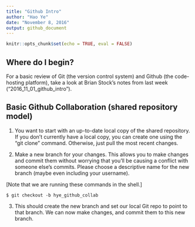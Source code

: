 ```yaml
---
title: "Github Intro"
author: "Hao Ye"
date: "November 8, 2016"
output: github_document
---
```


```r
knitr::opts_chunk$set(echo = TRUE, eval = FALSE)
```

## Where do I begin?

For a basic review of Git (the version control system) and Github (the code-hosting platform), take a look at Brian Stock's notes from last week ("2016_11_01_github_intro").

## Basic Github Collaboration (shared repository model)

1. You want to start with an up-to-date local copy of the shared repository. If you don't currently have a local copy, you can create one using the "git clone" command. Otherwise, just pull the most recent changes.

2. Make a new branch for your changes. This allows you to make changes and commit them without worrying that you'll be causing a conflict with someone else's commits. Please choose a descriptive name for the new branch (maybe even including your username). 

[Note that we are running these commands in the shell.]

    $ git checkout -b hye_github_collab

3. This should create the new branch and set our local Git repo to point to that branch. We can now make changes, and commit them to this new branch.




